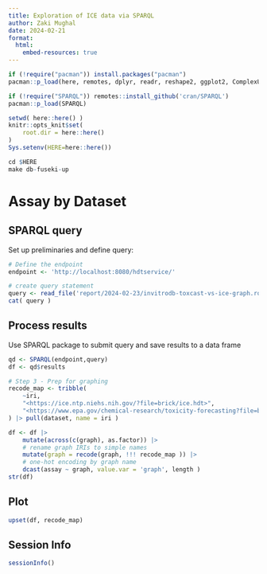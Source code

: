 ```yaml
---
title: Exploration of ICE data via SPARQL
author: Zaki Mughal
date: 2024-02-21
format:
  html:
    embed-resources: true
---
```


```r
if (!require("pacman")) install.packages("pacman")
pacman::p_load(here, remotes, dplyr, readr, reshape2, ggplot2, ComplexUpset)

if (!require("SPARQL")) remotes::install_github('cran/SPARQL')
pacman::p_load(SPARQL)

setwd( here::here() )
knitr::opts_knit$set(
    root.dir = here::here()
)
Sys.setenv(HERE=here::here())
```


```r
cd $HERE
make db-fuseki-up
```

# Assay by Dataset

## SPARQL query

Set up preliminaries and define query:

```r
# Define the endpoint
endpoint <- 'http://localhost:8080/hdtservice/'

# create query statement
query <- read_file('report/2024-02-23/invitrodb-toxcast-vs-ice-graph.rq')
cat( query )
```

## Process results

Use SPARQL package to submit query and save results to a data frame
```r
qd <- SPARQL(endpoint,query)
df <- qd$results

# Step 3 - Prep for graphing
recode_map <- tribble(
	~iri,                                                                                  ~dataset,
	"<https://ice.ntp.niehs.nih.gov/?file=brick/ice.hdt>",                                 'ice',
	"<https://www.epa.gov/chemical-research/toxicity-forecasting?file=brick/toxcast.hdt>", 'toxcast'
) |> pull(dataset, name = iri )

df <- df |>
	mutate(across(c(graph), as.factor)) |>
	# rename graph IRIs to simple names
	mutate(graph = recode(graph, !!! recode_map )) |>
	# one-hot encoding by graph name
	dcast(assay ~ graph, value.var = 'graph', length )
str(df)
```

## Plot

```r
upset(df, recode_map)
```

## Session Info
```r
sessionInfo()
```
